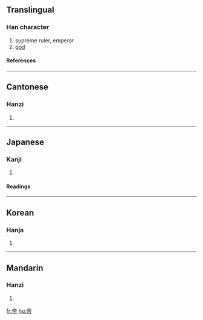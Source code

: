 ==Translingual==
===Han character===
{{Han char|rn=50|rad=巾|as=06|sn=9|four=0022<sub>7</sub>|canj=卜月中月 (YBLB)}}
# supreme ruler, emperor
# [[god]]
====References====
{{Han ref|kx=0330.140|dkj=08865|dj=0636.060|hdz=10738.020|uh=5E1D|ud=24093|bh=ABD2|bd=43986}}
----
==Cantonese==
===Hanzi===
{{yue-hanzi|jyut=|y=dai3}}
# {{defn|Cantonese}}
----
==Japanese==
===Kanji===
{{ja-kanji|grade=|rs=巾06}}
# {{defn|Japanese}} 
====Readings====
{{ja-readings|on=[[てい]] (tei), [[たい]] (tai)|kun=[[みかど]] (mikado)}}
----
==Korean==
===Hanja===
{{ko-hanja|hangeul=제|eumhun=임금, 하느님|rv=je|mr=che}}
# {{defn|Korean}}
----
==Mandarin==
===Hanzi===
{{cmn-hanzi|pin=[[dì]] (di4)|wg=ti<sup>4</sup>}}
# {{defn|Mandarin}}

[[fr:帝]]
[[hu:帝]]